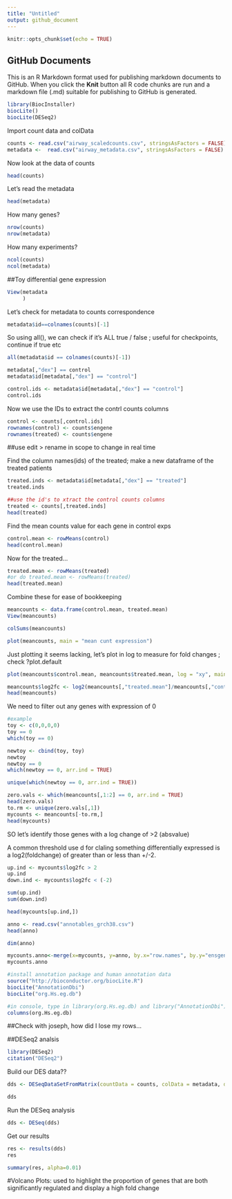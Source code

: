 ```yaml
---
title: "Untitled"
output: github_document
---
```


```r
knitr::opts_chunk$set(echo = TRUE)
```

## GitHub Documents

This is an R Markdown format used for publishing markdown documents to GitHub. When you click the **Knit** button all R code chunks are run and a markdown file (.md) suitable for publishing to GitHub is generated.

```r
library(BiocInstaller)
biocLite()
biocLite(DESeq2)
```

Import count data and colData
```r
counts <- read.csv("airway_scaledcounts.csv", stringsAsFactors = FALSE)
metadata <-  read.csv("airway_metadata.csv", stringsAsFactors = FALSE)
```


Now look at the data of counts
```r
head(counts)
```
Let's read the metadata
```r
head(metadata)
```

How many genes? 
```r
nrow(counts)
nrow(metadata)
```
How many experiments? 

```r
ncol(counts)
ncol(metadata)
```
##Toy differential gene expression 
```r
View(metadata
     )
```
Let's check for metadata to counts correspondence
```r
metadata$id==colnames(counts)[-1]
```
So using all(), we can check if it's ALL true / false ; useful for checkpoints, continue if true etc 
```r
all(metadata$id == colnames(counts)[-1])
```
```r
metadata[,"dex"] == control
metadata$id[metadata[,"dex"] == "control"]
```

```r
control.ids <- metadata$id[metadata[,"dex"] == "control"]
control.ids
```
Now we use the IDs to extract the contrl counts columns 
```r
control <- counts[,control.ids]
rownames(control) <- counts$engene
rownames(treated) <- counts$engene
```
##use edit > rename in scope to change in real time 

Find the column names(ids) of the treated; make a new dataframe of the treated patients
```r
treated.inds <- metadata$id[metadata[,"dex"] == "treated"]
treated.inds
```

```r

##use the id's to xtract the control counts columns 
treated <- counts[,treated.inds]
head(treated)

```
Find the mean counts value for each gene in control exps

```r
control.mean <- rowMeans(control)
head(control.mean)
```
Now for the treated... 
```r
treated.mean <- rowMeans(treated)
#or do treated.mean <- rowMeans(treated)
head(treated.mean)
```

Combine these for ease of bookkeeping 
```r
meancounts <- data.frame(control.mean, treated.mean)
View(meancounts)
```

```r
colSums(meancounts)
```
```r
plot(meancounts, main = "mean cunt expression")

```
Just plotting it seems lacking, let's plot in log to measure for fold changes ; check ?plot.default 
```r
plot(meancounts$control.mean, meancounts$treated.mean, log = "xy", main = "mean cunt expression")
```
```r
meancounts$log2fc <- log2(meancounts[,"treated.mean"]/meancounts[,"control.mean"])
head(meancounts)

```

We need to filter out any genes with expression of 0 
```r
#example
toy <- c(0,0,0,0)
toy == 0
which(toy == 0)
```
```r
newtoy <- cbind(toy, toy)
newtoy
newtoy == 0
which(newtoy == 0, arr.ind = TRUE)

```
```r
unique(which(newtoy == 0, arr.ind = TRUE))
```


```r
zero.vals <- which(meancounts[,1:2] == 0, arr.ind = TRUE)
head(zero.vals)
to.rm <- unique(zero.vals[,1])
mycounts <- meancounts[-to.rm,]
head(mycounts)

```

SO let's identify those genes with a log change of >2 (absvalue)

A common threshold use d for claling something differentially expressed is a log2(foldchange) of greater than or less than +/-2. 

```r
up.ind <- mycounts$log2fc > 2
up.ind
down.ind <- mycounts$log2fc < (-2)
```


```r
sum(up.ind)
sum(down.ind)
```

```r
head(mycounts[up.ind,])
```

```r
anno <- read.csv("annotables_grch38.csv")
head(anno)
```
```r
dim(anno)
```
```r
mycounts.anno<-merge(x=mycounts, y=anno, by.x="row.names", by.y="ensgene")
mycounts.anno
```

```r
#install annotation package and human annotation data
source("http://bioconductor.org/biocLite.R")
biocLite("AnnotationDbi")
biocLite("org.Hs.eg.db")
```

```r
#in console, type in library(org.Hs.eg.db) and library("AnnotationDbi")
columns(org.Hs.eg.db)
```
##Check with joseph, how did I lose my rows...

##DESeq2 analsis 
```r
library(DESeq2)
citation("DESeq2")
```
 
 Build our DES data?? 
```r
dds <- DESeqDataSetFromMatrix(countData = counts, colData = metadata, design = ~dex, tidy =TRUE )

dds
```
Run the DESeq analysis
```r
dds <- DESeq(dds)
```
Get our results 
```r
res <- results(dds)
res
```
```r
summary(res, alpha=0.01)
```

#Volcano Plots: used to highlight the proportion of genes that are both significantly regulated and display a high fold change
```r

```

